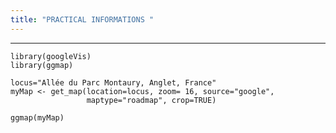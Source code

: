 ```yaml
---
title: "PRACTICAL INFORMATIONS "
---
```


***
```dd
library(googleVis)
library(ggmap)
```

```dd
locus="Allée du Parc Montaury, Anglet, France"
myMap <- get_map(location=locus, zoom= 16, source="google", 
                 maptype="roadmap", crop=TRUE)
```

```ddd
ggmap(myMap)  
```
